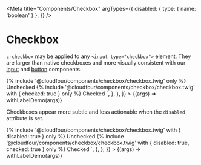 
<Meta
  title="Components/Checkbox"
  argTypes={{
    disabled: { type: { name: 'boolean' } },
  }}
/>

# Checkbox

`c-checkbox` may be applied to any `<input type="checkbox">` element. They are larger than native checkboxes and more visually consistent with our [input](/docs/components-input--text-elements) and [button](/docs/components-button--elements) components.

<Canvas>
  <Story
    name="Enabled"
    height="120px"
    args={{ disabled: false }}
    parameters={{
      docs: {
        source: {
          code: `<label>
  {% include '@cloudfour/components/checkbox/checkbox.twig' only %}
  Unchecked
</label>
<label>
  {% include '@cloudfour/components/checkbox/checkbox.twig' with { checked: true } only %}
  Checked
</label>`,
        },
      },
    }}
  >
    {(args) => withLabelDemo(args)}
  </Story>
</Canvas>

Checkboxes appear more subtle and less actionable when the `disabled` attribute is set.

<Canvas>
  <Story
    name="Disabled"
    height="120px"
    args={{ disabled: true }}
    parameters={{
      docs: {
        source: {
          code: `<label>
  {% include '@cloudfour/components/checkbox/checkbox.twig' with { disabled: true } only %}
  Unchecked
</label>
<label>
  {% include '@cloudfour/components/checkbox/checkbox.twig' with { disabled: true, checked: true } only %}
  Checked
</label>`,
        },
      },
    }}
  >
    {(args) => withLabelDemo(args)}
  </Story>
</Canvas>
